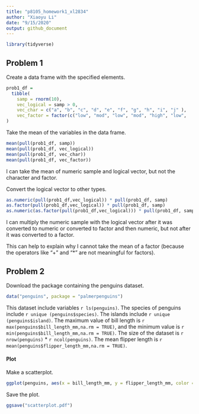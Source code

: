 ```yaml
---
title: "p8105_homework1_xl2834"
author: "Xiaoyu Li"
date: "9/15/2020"
output: github_document
---
```



```r
library(tidyverse)
```

## Problem 1

Create a data frame with the specified elements.
```r
prob1_df = 
  tibble(
    samp = rnorm(10),
    vec_logical = samp > 0,
    vec_char = c("a", "b", "c", "d", "e", "f", "g", "h", "i", "j" ),
    vec_factor = factor(c("low", "mod", "low", "mod", "high", "low",                           "mod", "high", "high", "low"))
)
```


Take the mean of the variables in the data frame.
```r
mean(pull(prob1_df, samp))
mean(pull(prob1_df, vec_logical))
mean(pull(prob1_df, vec_char))
mean(pull(prob1_df, vec_factor))
```

I can take the mean of numeric sample and logical vector, but not the character and factor.

Convert the logical vector to other types.
```r
as.numeric(pull(prob1_df,vec_logical)) * pull(prob1_df, samp)
as.factor(pull(prob1_df,vec_logical)) * pull(prob1_df, samp)
as.numeric(as.factor(pull(prob1_df,vec_logical))) * pull(prob1_df, samp)
```

I can multiply the numeric sample with the logical vector after it was converted to numeric or converted to factor and then numeric, but not after it was converted to a factor. 

This can help to explain why I cannot take the mean of a factor (because the operators like "+" and "*" are not meaningful for factors).


## Problem 2

Download the package containing the penguins dataset.
```r
data("penguins", package = "palmerpenguins")
```

This dataset include variables `r ls(penguins)`. 
The species of penguins include `r unique (penguins$species)`. The islands include `r unique (penguins$island)`. The maximum value of bill length is `r max(penguins$bill_length_mm,na.rm = TRUE)`, and the minimum value is `r min(penguins$bill_length_mm,na.rm = TRUE)`.
The size of the dataset is `r nrow(penguins)` * `r ncol(penguins)`.
The mean flipper length is `r mean(penguins$flipper_length_mm,na.rm = TRUE)`.

#### Plot

Make a scatterplot.
```r
ggplot(penguins, aes(x = bill_length_mm, y = flipper_length_mm, color = species)) + geom_point()

```

Save the plot.
```r
ggsave("scatterplot.pdf")
```

